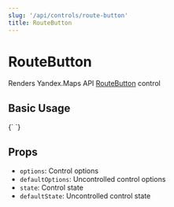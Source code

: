 ```yaml
---
slug: '/api/controls/route-button'
title: RouteButton
---
```



# RouteButton

Renders Yandex.Maps API [RouteButton][control] control

## Basic Usage

<Canvas>
  {`
  <YMaps>
    <Map
      defaultState={{
        center: [55.751574, 37.573856],
        zoom: 9,
        controls: [],
      }}
    >
      <RouteButton options={{ float: 'right' }} />
    </Map>
  </YMaps>
`}
</Canvas>

## Props

- `options`: Control options
- `defaultOptions`: Uncontrolled control options
- `state`: Control state
- `defaultState`: Uncontrolled control state

[control]:
  https://tech.yandex.com/maps/doc/jsapi/2.1/ref/reference/control.RouteButton-docpage/

